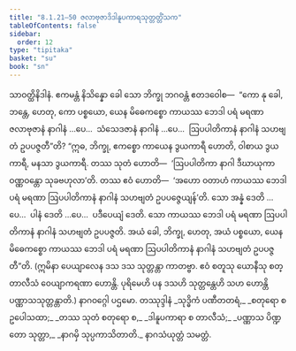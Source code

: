 ```yaml
---
title: "8.1.21–50 ဇလာဗုဇာဒိဒါနူပကာရသုတ္တတ္တိံသက"
tableOfContents: false
sidebar:
  order: 12
type: "tipitaka"
basket: "su"
book: "sn"
---
```



<DynamicBreadcrumb />

<Division number="362–391" book="sn" e="ch" v="18" p="332">

<Paragraph number="1178" book="sn">
သာဝတ္ထိနိဒါနံ. ဧကမန္တံ နိသိန္နော ခေါ သော ဘိက္ခု ဘဂဝန္တံ ဧတဒဝေါစ—  “ကော နု ခေါ, ဘန္တေ, ဟေတု, ကော ပစ္စယော, ယေန မိဓေကစ္စော ကာယဿ ဘေဒါ ပရံ မရဏာ ဇလာဗုဇာနံ နာဂါနံ …ပေ…  သံသေဒဇာနံ နာဂါနံ …ပေ…  ဩပပါတိကာနံ နာဂါနံ သဟဗျတံ ဥပပဇ္ဇတီ”တိ?
</Paragraph>

<Paragraph number="1179" book="sn">
“ဣဓ, ဘိက္ခု, ဧကစ္စော ကာယေန ဒွယကာရီ ဟောတိ, ဝါစာယ ဒွယကာရီ, မနသာ ဒွယကာရီ. တဿ သုတံ ဟောတိ—  ‘ဩပပါတိကာ နာဂါ ဒီဃာယုကာ ဝဏ္ဏဝန္တော သုခဗဟုလာ’တိ. တဿ ဧဝံ ဟောတိ—  ‘အဟော ဝတာဟံ ကာယဿ ဘေဒါ ပရံ မရဏာ ဩပပါတိကာနံ နာဂါနံ သဟဗျတံ ဥပပဇ္ဇေယျန်’တိ. သော အန္နံ ဒေတိ …ပေ…  ပါနံ ဒေတိ …ပေ…  ပဒီပေယျံ ဒေတိ. သော ကာယဿ ဘေဒါ ပရံ မရဏာ ဩပပါတိကာနံ နာဂါနံ သဟဗျတံ ဥပပဇ္ဇတိ. အယံ ခေါ, ဘိက္ခု, ဟေတု, အယံ ပစ္စယော, ယေန မိဓေကစ္စော ကာယဿ ဘေဒါ ပရံ မရဏာ ဩပပါတိကာနံ နာဂါနံ သဟဗျတံ ဥပပဇ္ဇတီ”တိ.
</Paragraph>

<Paragraph number="1180" book="sn">
(ဣမိနာ ပေယျာလေန ဒသ ဒသ သုတ္တန္တာ ကာတဗ္ဗာ. ဧဝံ စတူသု ယောနီသု စတ္တာလီသံ ဝေယျာကရဏာ ဟောန္တိ. ပုရိမေဟိ ပန ဒသဟိ သုတ္တန္တေဟိ သဟ ဟောန္တိ ပဏ္ဏာသသုတ္တန္တာတိ.)

</Paragraph>
</Division>

<Paragraph number="1181" type="center" book="sn">
နာဂဝဂ္ဂေါ ပဌမော.



</Paragraph>

<Paragraph number="1182" type="center" book="sn">
တဿုဒ္ဒါနံ


</Paragraph>

<Paragraph number="1183" type="verses" book="sn">
_သုဒ္ဓိကံ ပဏီတတရံ,_  
_စတုရော စ ဥပေါသထာ;_  
_တဿ သုတံ စတုရော စ,_  
_ဒါနူပကာရာ စ တာလီသံ;_  
_ပဏ္ဏာသ ပိဏ္ဍတော သုတ္တာ,_  
_နာဂမှိ သုပ္ပကာသိတာတိ._  


</Paragraph>

<Paragraph number="1184" type="center" book="sn">
နာဂသံယုတ္တံ သမတ္တံ.
</Paragraph>